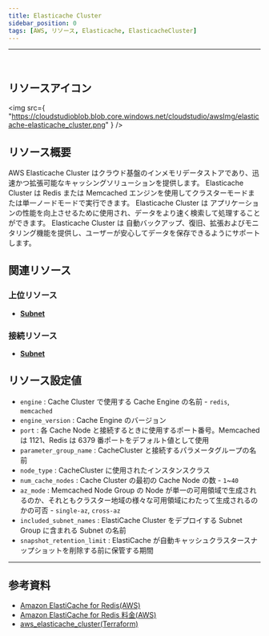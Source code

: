 ```yaml
---
title: Elasticache Cluster
sidebar_position: 0
tags: [AWS, リソース, Elasticache, ElasticacheCluster]
---
```


<hr />
<br />

## リソースアイコン

<img
    src={
        "https://cloudstudioblob.blob.core.windows.net/cloudstudio/awsImg/elasticache-elasticache_cluster.png"
    }
/>

## リソース概要

AWS Elasticache Cluster はクラウド基盤のインメモリデータストアであり、迅速かつ拡張可能なキャッシングソリューションを提供します。
Elasticache Cluster は Redis または Memcached エンジンを使用してクラスターモードまたは単一ノードモードで実行できます。
Elasticache Cluster は アプリケーションの性能を向上させるために使用され、データをより速く検索して処理することができます。
Elasticache Cluster は 自動バックアップ、復旧、拡張およびモニタリング機能を提供し、ユーザーが安心してデータを保存できるようにサポートします。

## 関連リソース

### 上位リソース

-   [**Subnet**](https://docs.cstudio.app/ja/docs/resource/aws/Vpc/Subnet)

### 接続リソース

-   [**Subnet**](https://docs.cstudio.app/ja/docs/resource/aws/ElastiCache/ElasticacheCluster)

## リソース設定値

-   `engine` : Cache Cluster で使用する Cache Engine の名前 - `redis`, `memcached`
-   `engine_version` : Cache Engine のバージョン
-   `port` : 各 Cache Node と接続するときに使用するポート番号。Memcached は 1121、Redis は 6379 番ポートをデフォルト値として使用
-   `parameter_group_name` : CacheCluster と接続するパラメータグループの名前
-   `node_type` : CacheCluster に使用されたインスタンスクラス
-   `num_cache_nodes` : Cache Cluster の最初の Cache Node の数 - `1`~`40`
-   `az_mode` : Memcached Node Group の Node が単一の可用領域で生成されるのか、それともクラスター地域の様々な可用領域にわたって生成されるのかの可否 - `single-az`, `cross-az`
-   `included_subnet_names` : ElastiCache Cluster をデプロイする Subnet Group に含まれる Subnet の名前
-   `snapshot_retention_limit` : ElastiCache が自動キャッシュクラスタースナップショットを削除する前に保管する期間

---

## 参考資料

-   [Amazon ElastiCache for Redis(AWS)](https://docs.aws.amazon.com/ko_kr/AmazonElastiCache/latest/red-ug/WhatIs.html)
-   [Amazon ElastiCache for Redis 料金(AWS)](https://aws.amazon.com/ko/elasticache/pricing/?nc=sn&loc=5)
-   [aws_elasticache_cluster(Terraform)](https://registry.terraform.io/providers/hashicorp/aws/latest/docs/resources/elasticache_cluster)
